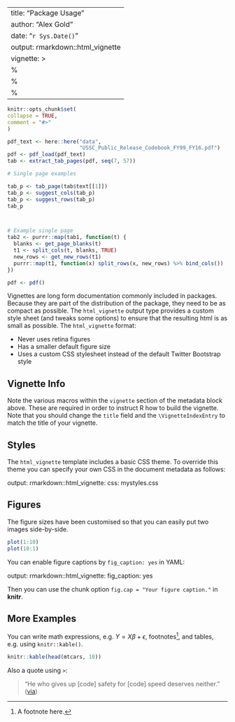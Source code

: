 ---
title: "Package Usage"
author: "Alex Gold"
date: "`r Sys.Date()`"
output: rmarkdown::html_vignette
vignette: >
%\VignetteIndexEntry{Vignette Title}
  %\VignetteEngine{knitr::rmarkdown}
  %\VignetteEncoding{UTF-8}
  ---
  
  ```r
knitr::opts_chunk$set(
collapse = TRUE,
comment = "#>"
)
```

```r
pdf_text <- here::here("data",
                       "USSC_Public_Release_Codebook_FY99_FY16.pdf")
pdf <- pdf_load(pdf_text)
tab <- extract_tab_pages(pdf, seq(7, 57))

# Single page examples

tab_p <- tab_page(tab$text[[1]])
tab_p <- suggest_cols(tab_p)
tab_p <- suggest_rows(tab_p)
tab_p



# Example single page
tab2 <- purrr::map(tab1, function(t) {
  blanks <- get_page_blanks(t)
  t1 <- split_cols(t, blanks, TRUE)
  new_rows <- get_new_rows(t1)
  purrr::map(t1, function(x) split_rows(x, new_rows) %>% bind_cols())
})


```

```r
pdf <- pdf()
```


Vignettes are long form documentation commonly included in packages. Because they are part of the distribution of the package, they need to be as compact as possible. The `html_vignette` output type provides a custom style sheet (and tweaks some options) to ensure that the resulting html is as small as possible. The `html_vignette` format:

- Never uses retina figures
- Has a smaller default figure size
- Uses a custom CSS stylesheet instead of the default Twitter Bootstrap style

## Vignette Info

Note the various macros within the `vignette` section of the metadata block above. These are required in order to instruct R how to build the vignette. Note that you should change the `title` field and the `\VignetteIndexEntry` to match the title of your vignette.

## Styles

The `html_vignette` template includes a basic CSS theme. To override this theme you can specify your own CSS in the document metadata as follows:

output: 
rmarkdown::html_vignette:
css: mystyles.css

## Figures

The figure sizes have been customised so that you can easily put two images side-by-side. 

```r
plot(1:10)
plot(10:1)
```

You can enable figure captions by `fig_caption: yes` in YAML:

output:
rmarkdown::html_vignette:
fig_caption: yes

Then you can use the chunk option `fig.cap = "Your figure caption."` in **knitr**.

## More Examples

You can write math expressions, e.g. $Y = X\beta + \epsilon$, footnotes^[A footnote here.], and tables, e.g. using `knitr::kable()`.

```r
knitr::kable(head(mtcars, 10))
```

Also a quote using `>`:

> "He who gives up [code] safety for [code] speed deserves neither."
([via](https://twitter.com/hadleywickham/status/504368538874703872))
